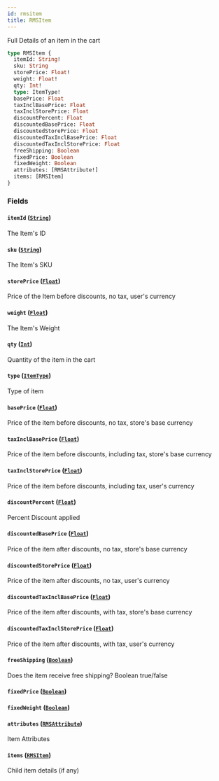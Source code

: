 ```yaml
---
id: rmsitem
title: RMSItem
---
```


Full Details of an item in the cart

```graphql
type RMSItem {
  itemId: String!
  sku: String
  storePrice: Float!
  weight: Float!
  qty: Int!
  type: ItemType!
  basePrice: Float
  taxInclBasePrice: Float
  taxInclStorePrice: Float
  discountPercent: Float
  discountedBasePrice: Float
  discountedStorePrice: Float
  discountedTaxInclBasePrice: Float
  discountedTaxInclStorePrice: Float
  freeShipping: Boolean
  fixedPrice: Boolean
  fixedWeight: Boolean
  attributes: [RMSAttribute!]
  items: [RMSItem]
}
```

### Fields

#### `itemId` ([`String`](../../rate-manager-service/scalars/string))

The Item's ID

#### `sku` ([`String`](../../rate-manager-service/scalars/string))

The Item's SKU

#### `storePrice` ([`Float`](../../rate-manager-service/scalars/float))

Price of the Item before discounts, no tax, user's currency

#### `weight` ([`Float`](../../rate-manager-service/scalars/float))

The Item's Weight

#### `qty` ([`Int`](../../rate-manager-service/scalars/int))

Quantity of the item in the cart

#### `type` ([`ItemType`](../../rate-manager-service/enums/item-type))

Type of item

#### `basePrice` ([`Float`](../../rate-manager-service/scalars/float))

Price of the item before discounts, no tax, store's base currency

#### `taxInclBasePrice` ([`Float`](../../rate-manager-service/scalars/float))

Price of the item before discounts, including tax, store's base currency

#### `taxInclStorePrice` ([`Float`](../../rate-manager-service/scalars/float))

Price of the item before discounts, including tax, user's currency

#### `discountPercent` ([`Float`](../../rate-manager-service/scalars/float))

Percent Discount applied

#### `discountedBasePrice` ([`Float`](../../rate-manager-service/scalars/float))

Price of the item after discounts, no tax, store's base currency

#### `discountedStorePrice` ([`Float`](../../rate-manager-service/scalars/float))

Price of the item after discounts, no tax, user's currency

#### `discountedTaxInclBasePrice` ([`Float`](../../rate-manager-service/scalars/float))

Price of the item after discounts, with tax, store's base currency

#### `discountedTaxInclStorePrice` ([`Float`](../../rate-manager-service/scalars/float))

Price of the item after discounts, with tax, user's currency

#### `freeShipping` ([`Boolean`](../../rate-manager-service/scalars/boolean))

Does the item receive free shipping? Boolean true/false

#### `fixedPrice` ([`Boolean`](../../rate-manager-service/scalars/boolean))

#### `fixedWeight` ([`Boolean`](../../rate-manager-service/scalars/boolean))

#### `attributes` ([`RMSAttribute`](../../rate-manager-service/inputs/rmsattribute))

Item Attributes

#### `items` ([`RMSItem`](../../rate-manager-service/inputs/rmsitem))

Child item details (if any)
